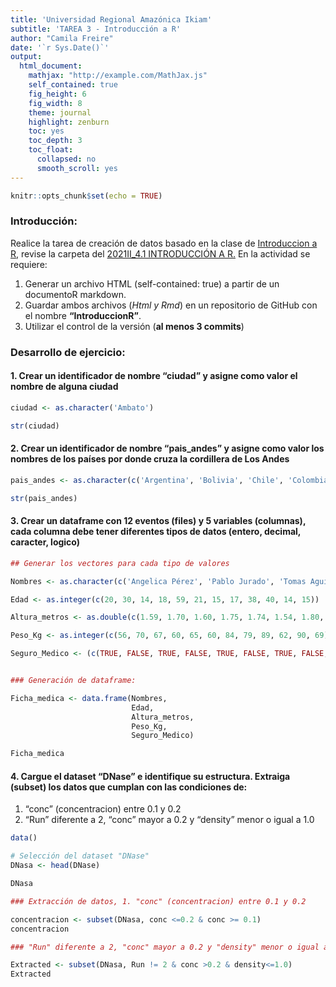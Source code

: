```yaml
---
title: 'Universidad Regional Amazónica Ikiam'
subtitle: 'TAREA 3 - Introducción a R'
author: "Camila Freire"
date: '`r Sys.Date()`'
output:
  html_document:
    mathjax: "http://example.com/MathJax.js"
    self_contained: true
    fig_height: 6
    fig_width: 8
    theme: journal
    highlight: zenburn
    toc: yes
    toc_depth: 3
    toc_float:
      collapsed: no
      smooth_scroll: yes
---
```


```r
knitr::opts_chunk$set(echo = TRUE)
```

### Introducción:

Realice la tarea de creación de datos basado en la clase de [Introduccion a R](https://youtu.be/ZVbRXgdJze4), revise la carpeta del [2021II_4.1 INTRODUCCIÓN A R.](https://drive.google.com/drive/folders/1ay_YTx9aO5j2jbxcgE9osjbApIEDZI-z?usp=sharing) En la actividad se requiere:

1. Generar un archivo HTML (self-contained: true) a partir de un documentoR markdown.  
2. Guardar ambos archivos (*Html y Rmd*) en un repositorio de GitHub con el nombre **"IntroduccionR"**.
3. Utilizar el control de la versión (**al menos 3 commits**)

### Desarrollo de ejercicio:

#### 1. Crear un identificador de nombre "ciudad" y asigne como valor el nombre de alguna ciudad

```r

ciudad <- as.character('Ambato')

str(ciudad)
```

#### 2. Crear un identificador de nombre "pais_andes" y asigne como valor los nombres de los países por donde cruza la cordillera de Los Andes

```r

pais_andes <- as.character(c('Argentina', 'Bolivia', 'Chile', 'Colombia', 'Ecuador', 'Perú', 'Venezuela'))

str(pais_andes)
```
#### 3. Crear un dataframe con 12 eventos (files) y 5 variables (columnas), cada columna debe tener diferentes tipos de datos (entero, decimal, caracter, logico)

```r

## Generar los vectores para cada tipo de valores

Nombres <- as.character(c('Angelica Pérez', 'Pablo Jurado', 'Tomas Aguirre', 'Katty López', 'Mateo Sevilla', 'Pepe Castillo', 'Veronica Torres', 'Sonia Castro', 'Eloisa Escobar', 'Marcelo Jurado', 'Josue Yanez', 'Ana Soria'))

Edad <- as.integer(c(20, 30, 14, 18, 59, 21, 15, 17, 38, 40, 14, 15))

Altura_metros <- as.double(c(1.59, 1.70, 1.60, 1.75, 1.74, 1.54, 1.80, 1.54, 1.75, 1.57, 1.87, 1.65))

Peso_Kg <- as.integer(c(56, 70, 67, 60, 65, 60, 84, 79, 89, 62, 90, 69))

Seguro_Medico <- (c(TRUE, FALSE, TRUE, FALSE, TRUE, FALSE, TRUE, FALSE, FALSE, FALSE, TRUE, TRUE))


### Generación de dataframe:

Ficha_medica <- data.frame(Nombres,
                           Edad,
                           Altura_metros,
                           Peso_Kg,
                           Seguro_Medico)

Ficha_medica
```


#### 4. Cargue el dataset "DNase" e identifique su estructura. Extraiga (subset) los datos que cumplan con las condiciones de: 
1. "conc" (concentracion) entre 0.1 y 0.2
2. "Run" diferente a 2, "conc" mayor a 0.2 y "density" menor o igual a 1.0

```r
data()

# Selección del dataset "DNase"
DNasa <- head(DNase)

DNasa

```
```r
### Extracción de datos, 1. "conc" (concentracion) entre 0.1 y 0.2

concentracion <- subset(DNasa, conc <=0.2 & conc >= 0.1)
concentracion
```


```r
### "Run" diferente a 2, "conc" mayor a 0.2 y "density" menor o igual a 1.0

Extracted <- subset(DNasa, Run != 2 & conc >0.2 & density<=1.0)
Extracted
```

